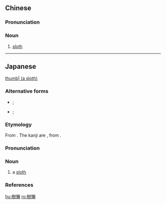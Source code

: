 {{also|树懒}}

==Chinese==
{{zh-forms|s=树懒}}
{{wikipedia|lang=zh|树懒}}

===Pronunciation===
{{zh-pron
|m=shùlǎn
|c=syu6 laan5
|cat=n
}}

===Noun===
{{zh-noun}}

# [[sloth]] {{gl|mammal}}

{{zh-cat|Anteaters and sloths}}

----

==Japanese==
{{ja-kanjitab|yomi=irr|sort=なまけもの}}
{{wikipedia|lang=ja|ナマケモノ}}
[[image:Choloepus hoffmanni.jpg|thumb|{{lang|ja|ナマケモノ}} (a sloth)]]

===Alternative forms===
* {{ja-l|怠け者}}; {{ja-l|怠者}}
* {{ja-l|懶け者}}; {{ja-l|懶者}}

===Etymology===
From {{m|ja|怠け者||[[slob]]}}. The kanji are {{juku|sort=なまけもの}}, from {{der|ja|sort=なまけもの|zh|樹懶}}.

===Pronunciation===
{{ja-pron|なまけもの|acc=h|acc2=o|acc_ref=DJR,NHK,SMK5|acc2_ref=DJR,NHK,SMK5|y=i}}

===Noun===
{{ja-noun|なまけもの|ナマケモノ}}

# a [[sloth]] {{gl|mammal}}

===References===
<references/>

{{C|ja|Anteaters and sloths|sort=なまけもの}}

[[hu:樹懶]]
[[ro:樹懶]]